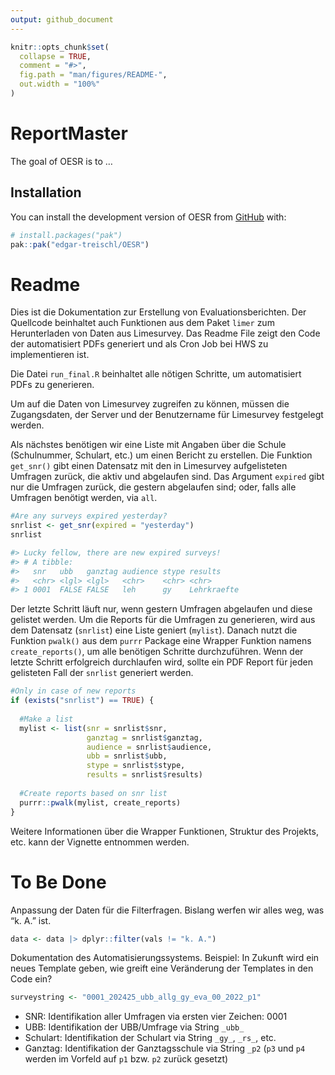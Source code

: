 ```yaml
---
output: github_document
---
```


<!-- README.md is generated from README.Rmd. Please edit that file -->

```r
knitr::opts_chunk$set(
  collapse = TRUE,
  comment = "#>",
  fig.path = "man/figures/README-",
  out.width = "100%"
)
```

# ReportMaster

<!-- badges: start -->
<!-- badges: end -->

The goal of OESR is to ...

## Installation

You can install the development version of OESR from [GitHub](https://github.com/) with:

``` r
# install.packages("pak")
pak::pak("edgar-treischl/OESR")
```

# Readme

Dies ist die Dokumentation zur Erstellung von Evaluationsberichten. Der Quellcode beinhaltet auch Funktionen aus dem Paket `limer` zum Herunterladen von Daten aus Limesurvey. Das Readme File zeigt den Code der automatisiert PDFs generiert und als Cron Job bei HWS zu implementieren ist.


Die Datei `run_final.R` beinhaltet alle nötigen Schritte, um automatisiert PDFs zu generieren.


Um auf die Daten von Limesurvey zugreifen zu können, müssen die Zugangsdaten, der Server und der Benutzername für Limesurvey festgelegt werden.



Als nächstes benötigen wir eine Liste mit Angaben über die Schule (Schulnummer, Schulart, etc.) um einen Bericht zu erstellen. Die Funktion `get_snr()` gibt einen Datensatz mit den in Limesurvey aufgelisteten Umfragen zurück, die aktiv und abgelaufen sind. Das Argument `expired` gibt nur die Umfragen zurück, die gestern abgelaufen sind; oder, falls alle Umfragen benötigt werden, via `all`. 


```r
#Are any surveys expired yesterday?
snrlist <- get_snr(expired = "yesterday")
snrlist

#> Lucky fellow, there are new expired surveys!
#> # A tibble:
#>   snr   ubb   ganztag audience stype results    
#>   <chr> <lgl> <lgl>   <chr>    <chr> <chr>      
#> 1 0001  FALSE FALSE   leh      gy    Lehrkraefte
```


Der letzte Schritt läuft nur, wenn gestern Umfragen abgelaufen und diese gelistet werden. Um die Reports für die Umfragen zu generieren, wird aus dem Datensatz (`snrlist`) eine Liste geniert (`mylist`). Danach nutzt die Funktion `pwalk()` aus dem `purrr` Package eine Wrapper Funktion namens `create_reports()`, um alle benötigen Schritte durchzuführen. Wenn der letzte Schritt erfolgreich durchlaufen wird, sollte ein PDF Report für jeden gelisteten Fall der `snrlist` generiert werden.


```r
#Only in case of new reports
if (exists("snrlist") == TRUE) {
  
  #Make a list
  mylist <- list(snr = snrlist$snr,
                 ganztag = snrlist$ganztag,
                 audience = snrlist$audience,
                 ubb = snrlist$ubb,
                 stype = snrlist$stype,
                 results = snrlist$results)
  
  #Create reports based on snr list
  purrr::pwalk(mylist, create_reports)
}

```


Weitere Informationen über die Wrapper Funktionen, Struktur des Projekts, etc. kann der Vignette entnommen werden.


# To Be Done

Anpassung der Daten für die Filterfragen. Bislang werfen wir alles weg, was "k. A." ist.

```r
data <- data |> dplyr::filter(vals != "k. A.")
```

Dokumentation des Automatisierungssystems. Beispiel: In Zukunft wird ein neues Template geben, wie greift eine Veränderung der Templates in den Code ein?

```r
surveystring <- "0001_202425_ubb_allg_gy_eva_00_2022_p1"
```
- SNR: Identifikation aller Umfragen via ersten vier Zeichen: 0001
- UBB: Identifikation der UBB/Umfrage via String `_ubb_`
- Schulart: Identifikation der Schulart via String `_gy_`, `_rs_`, etc.
- Ganztag: Identifikation der Ganztagsschule via String `_p2` (`p3` und `p4` werden im Vorfeld auf `p1` bzw. `p2` zurück gesetzt)


